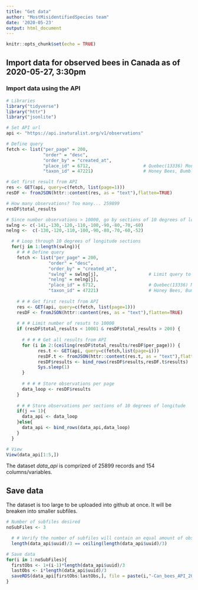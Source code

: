 ```yaml
---
title: "Get data"
author: "MostMisidentifiedSpecies team"
date: '2020-05-23'
output: html_document
---
```


```r
knitr::opts_chunk$set(echo = TRUE)
```


## Import data for observed bees in Canada as of 2020-05-27, 3:30pm


### Import data using the API

```r

# Libraries
library("tidyverse")
library("httr")
library("jsonlite")

# Set API url
api <- "https://api.inaturalist.org/v1/observations"

# Define query
fetch <- list("per_page" = 200,
              "order" = "desc", 
              "order_by" = "created_at",
              "place_id" = 6712,                    # Quebec(13336) Montreal(139965) Laval (27655) Canada (6712)
              "taxon_id" = 47221)                   # Honey Bees, Bumble Bees, and Allies (47221)

# Get first result from API
res <- GET(api, query=c(fetch, list(page=1)))    
resDF <- fromJSON(httr::content(res, as = "text"),flatten=TRUE)

# How many observations? Too many... 259899
resDF$total_results

# Since number observations > 10000, go by sections of 10 degrees of longitude 
swlng <- c(-141,-130,-120,-110,-100,-90,-80,-70,-60)
nelng <-  c(-130,-120,-110,-100,-90,-80,-70,-60,-52)

  # # Loop through 10 degrees of longitude sections
  for(j in 1:length(swlng)){
    # # # Define query
    fetch <- list("per_page" = 200,
                "order" = "desc", 
                "order_by" = "created_at",
                "swlng" = swlng[j],                   # Limit query to ~10 degrees of longitude
                "nelng" = nelng[j],
                "place_id" = 6712,                    # Quebec(13336) Montreal(139965) Laval (27655) Canada (6712)
                "taxon_id" = 47221)                   # Honey Bees, Bumble Bees, and Allies (47221)
    
    # # # Get first result from API
    res <- GET(api, query=c(fetch, list(page=1)))    
    resDF <- fromJSON(httr::content(res, as = "text"),flatten=TRUE)
    
    # # # Limit number of resuts to 10000
    if (resDF$total_results < 10001 & resDF$total_results > 200) {
    
      # # # # Get all results from API
      for (i in 2:(ceiling(resDF$total_results/resDF$per_page))) {
            res.t <- GET(api, query=c(fetch,list(page=i)))
            resDF.t <- fromJSON(httr::content(res.t, as = "text"),flatten=TRUE)
            resDF$results <- bind_rows(resDF$results,resDF.t$results)
            Sys.sleep(1)
      }
      
      # # # # Store observations per page    
      data_loop <- resDF$results
    }
    
    # # # Store observations per sections of 10 degrees of longitude
    if(j == 1){
      data_api <- data_loop
    }else{
      data_api <- bind_rows(data_api,data_loop)
    }
  }

# View                    
View(data_api[1:5,])

```


The dataset *data_api* is comprized of 25899 records and 154 columns/variables.


## Save data

The dataset is too large to be uploaded into github at once. It will be breaken into smaller subfiles.

```r

# Number of subfiles desired
noSubFiles <- 3

  # # Verify the number of subfiles will contain an equal amount of observations (can't have 1233.4 observations per file!)
  length(data_api$uuid)/3 == ceiling(length(data_api$uuid)/3)

# Save data
for(i in 1:noSubFiles){
  firstObs <- 1+(i-1)*length(data_api$uuid)/3
  lastObs <- i*length(data_api$uuid)/3
  saveRDS(data_api[firstObs:lastObs,], file = paste(i,"-Can_bees_API_2020-05-27.rds",sep = ""))
}

```

